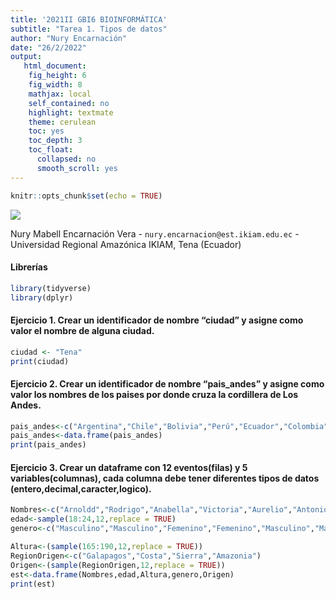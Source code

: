 ```yaml
---
title: '2021II GBI6 BIOINFORMÁTICA'
subtitle: "Tarea 1. Tipos de datos"
author: "Nury Encarnación"
date: "26/2/2022"
output: 
   html_document:
    fig_height: 6
    fig_width: 8
    mathjax: local
    self_contained: no
    highlight: textmate
    theme: cerulean
    toc: yes
    toc_depth: 3
    toc_float:
      collapsed: no
      smooth_scroll: yes
---
```


```r
knitr::opts_chunk$set(echo = TRUE)
```
![](./img/ikiam.png)

Nury Mabell Encarnación Vera - `nury.encarnacion@est.ikiam.edu.ec` - Universidad Regional Amazónica IKIAM, Tena (Ecuador)


#### Librerías
```r
library(tidyverse)
library(dplyr)
```

#### Ejercicio 1. Crear un identificador de nombre "ciudad" y asigne como valor el nombre de alguna ciudad.
```r
ciudad <- "Tena"
print(ciudad)
```

#### Ejercicio 2. Crear un identificador de nombre "pais_andes" y asigne como valor los nombres de los paises por donde cruza la cordillera de Los Andes.

```r
pais_andes<-c("Argentina","Chile","Bolivia","Perú","Ecuador","Colombia","Venezuela")
pais_andes<-data.frame(pais_andes)
print(pais_andes)
```
#### Ejercicio 3. Crear un dataframe con 12 eventos(filas) y 5 variables(columnas), cada columna debe tener diferentes tipos de datos (entero,decimal,caracter,logico).
```r
Nombres<-c("Arnoldd","Rodrigo","Anabella","Victoria","Aurelio","Antonio","Ruben","Juan", "Margarita","Daniel","Abigail","Mario")
edad<-sample(18:24,12,replace = TRUE)
genero<-c("Masculino","Masculino","Femenino","Femenino","Masculino","Masculino","Masculino","Masculino","Femenino","Masculino","Femenino","Masculino")

Altura<-(sample(165:190,12,replace = TRUE))
RegionOrigen<-c("Galapagos","Costa","Sierra","Amazonia")
Origen<-(sample(RegionOrigen,12,replace = TRUE))
est<-data.frame(Nombres,edad,Altura,genero,Origen)
print(est)
```
